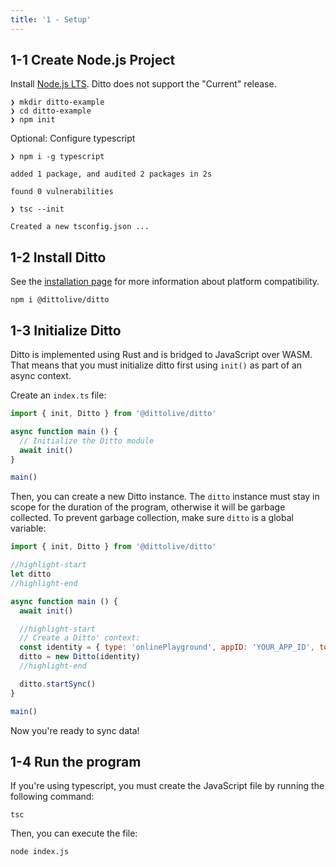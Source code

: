 ```yaml
---
title: '1 - Setup'
---
```


## 1-1 Create Node.js Project

Install [Node.js LTS](https://nodejs.org/en/download/). Ditto does not support the "Current" release.

```
❯ mkdir ditto-example
❯ cd ditto-example
❯ npm init
```


Optional: Configure typescript

```
❯ npm i -g typescript

added 1 package, and audited 2 packages in 2s

found 0 vulnerabilities
```

```
❯ tsc --init

Created a new tsconfig.json ...
```

## 1-2 Install Ditto

See the [installation page](../installation) for more information about platform compatibility.

```
npm i @dittolive/ditto
```

## 1-3 Initialize Ditto


Ditto is implemented using Rust and is bridged to JavaScript over WASM. That
means that you must initialize ditto first using `init()` as part of an async
context.

Create an `index.ts` file:

```js
import { init, Ditto } from '@dittolive/ditto'

async function main () {
  // Initialize the Ditto module
  await init()
}

main()
```   


Then, you can create a new Ditto instance. The `ditto` instance must stay in
scope for the duration of the program, otherwise it will be garbage collected.
To prevent garbage collection, make sure `ditto` is a global variable:

```js
import { init, Ditto } from '@dittolive/ditto'

//highlight-start
let ditto
//highlight-end

async function main () {
  await init()

  //highlight-start
  // Create a Ditto' context:
  const identity = { type: 'onlinePlayground', appID: 'YOUR_APP_ID', token: 'YOUR_TOKEN_HERE'}
  ditto = new Ditto(identity)
  //highlight-end

  ditto.startSync()
}

main()
```   

Now you're ready to sync data!

## 1-4 Run the program

If you're using typescript, you must create the JavaScript file by running the following command:

```
tsc
```

Then, you can execute the file:

```
node index.js
```
